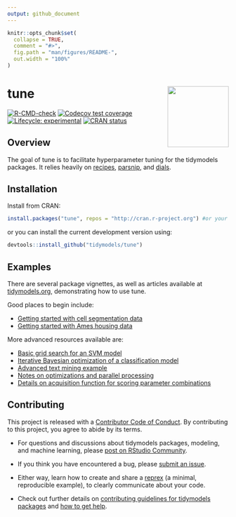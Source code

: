 ```yaml
---
output: github_document
---
```


<!-- README.md is generated from README.Rmd. Please edit that file -->

```r
knitr::opts_chunk$set(
  collapse = TRUE,
  comment = "#>",
  fig.path = "man/figures/README-",
  out.width = "100%"
)
```

# tune <a href='https://tune.tidymodels.org'><img src='man/figures/logo.png' align="right" height="139" /></a>

<!-- badges: start -->
[![R-CMD-check](https://github.com/tidymodels/tune/workflows/R-CMD-check/badge.svg)](https://github.com/tidymodels/tune/actions)
[![Codecov test coverage](https://codecov.io/gh/tidymodels/tune/branch/main/graph/badge.svg)](https://codecov.io/gh/tidymodels/tune?branch=main)
[![Lifecycle: experimental](https://img.shields.io/badge/lifecycle-experimental-orange.svg)](https://lifecycle.r-lib.org/articles/stages.html)
[![CRAN status](https://www.r-pkg.org/badges/version/tune)](https://CRAN.R-project.org/package=tune)

<!-- badges: end -->

## Overview

The goal of tune is to facilitate hyperparameter tuning for the tidymodels packages. It relies heavily on [recipes](https://recipes.tidymodels.org/), [parsnip](https://parsnip.tidymodels.org/), and [dials](https://dials.tidymodels.org/). 

## Installation

Install from CRAN:

```r
install.packages("tune", repos = "http://cran.r-project.org") #or your local mirror
```

or you can install the current development version using:

```r
devtools::install_github("tidymodels/tune")
```

## Examples

There are several package vignettes, as well as articles available at [tidymodels.org](https://www.tidymodels.org/), demonstrating how to use tune.

Good places to begin include:

- [Getting started with cell segmentation data](https://www.tidymodels.org/start/tuning/)
- [Getting started with Ames housing data](https://tune.tidymodels.org/articles/getting_started.html)

More advanced resources available are:

 - [Basic grid search for an SVM model](https://www.tidymodels.org/learn/work/tune-svm/)
 - [Iterative Bayesian optimization of a classification model](https://www.tidymodels.org/learn/work/bayes-opt/)
 - [Advanced text mining example](https://tune.tidymodels.org/articles/extras/text_analysis.html)
 - [Notes on optimizations and parallel processing](https://tune.tidymodels.org/articles/extras/optimizations.html)
 - [Details on acquisition function for scoring parameter combinations](https://tune.tidymodels.org/articles/acquisition_functions.html)
 

## Contributing

This project is released with a [Contributor Code of Conduct](https://contributor-covenant.org/version/2/0/CODE_OF_CONDUCT.html). By contributing to this project, you agree to abide by its terms.

- For questions and discussions about tidymodels packages, modeling, and machine learning, please [post on RStudio Community](https://community.rstudio.com/new-topic?category_id=15&tags=tidymodels,question).

- If you think you have encountered a bug, please [submit an issue](https://github.com/tidymodels/tune/issues).

- Either way, learn how to create and share a [reprex](https://reprex.tidyverse.org/articles/articles/learn-reprex.html) (a minimal, reproducible example), to clearly communicate about your code.

- Check out further details on [contributing guidelines for tidymodels packages](https://www.tidymodels.org/contribute/) and [how to get help](https://www.tidymodels.org/help/).

